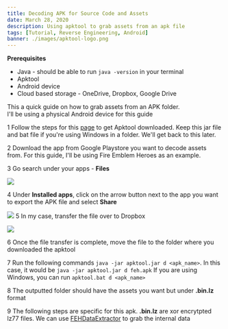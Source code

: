 ```yaml
---
title: Decoding APK for Source Code and Assets
date: March 28, 2020
description: Using apktool to grab assets from an apk file
tags: [Tutorial, Reverse Engineering, Android]
banner: ./images/apktool-logo.png
---
```


**Prerequisites**

* Java - should be able to run `java -version` in your terminal
* Apktool
* Android device 
* Cloud based storage - OneDrive, Dropbox, Google Drive

This a quick guide on how to grab assets from an APK folder.  
I'll be using a physical Android device for this guide

<Badge>1</Badge> Follow the steps for this [page](https://ibotpeaches.github.io/Apktool/install/) to get Apktool downloaded.
   Keep this jar file and bat file if you're using Windows in a folder. We'll get back to this later.

<Badge>2</Badge> Download the app from Google Playstore you want to decode assets from.
For this guide, I'll be using Fire Emblem Heroes as an example.

<Badge>3</Badge> Go search under your apps - **Files**
  
  ![](/assets/images/blog-posts/decode-apk/files-app.png)

<Badge>4</Badge> Under **Installed apps**, click on the arrow button next to the app you want to export the APK file
and select **Share**
 
  ![](/assets/images/blog-posts/decode-apk/installed-apps.png)
<Badge>5</Badge> In my case, transfer the file over to Dropbox
 
  ![](/assets/images/blog-posts/decode-apk/share-to-dropbox.png)

<Badge>6</Badge> Once the file transfer is complete, move the file to the folder where you downloaded the apktool

<Badge>7</Badge> Run the following commands
`java -jar apktool.jar d <apk_name>`. In this case, it would be `java -jar apktool.jar d feh.apk`
If you are using Windows, you can run `apktool.bat d <apk_name>`  

<Badge>8</Badge> The outputted folder should have the assets you want but under **.bin.lz** format

<Badge>9</Badge> The following steps are specific for this apk.
**.bin.lz** are xor encrytpted lz77 files. 
We can use [FEHDataExtractor](https://github.com/Lorenzooone/FEHDataExtractor/releases) to grab the internal data

